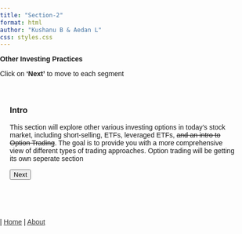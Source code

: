```yaml
---
title: "Section-2"
format: html
author: "Kushanu B & Aedan L"
css: styles.css
---
```

<span class="border-type-banner">
**Other Investing Practices**
</span>  

<span class="smalltext-black">Click on **'Next'** to move to each segment  </span>

<div id="steps">
  <div id="step1">
### Intro
This section will explore other various investing options in today’s stock market, including short-selling, ETFs, leveraged ETFs, ~~and an intro to Option Trading~~. The goal is to provide you with a more comprehensive view of different types of trading approaches. 
<span class="minitext-black">Option trading will be getting its own seperate section</span>

  </div>

  <div id="step2" style="display: none;">
### Why?
There are many reasons why one would want to use a different trading approach, rather than buying and selling a stock.

Some approaches offer more stability and less risk, while others can offer higher risk and higher reward.

  </div>

  <div id="step3" style="display: none;">
### Exchange Traded Funds (ETFs)
One popular investing strategy is investing in ETFs.

ETFs are securities that can be bought and sold like stocks. They are funds that measure the movement of a collection of stocks or an index.

  </div>

  <div id="step4" style="display: none;">

An Stock ETF is an ETF that acts as a basket of stocks, and the ETF takes the average performance of each stock, combining them to determine the overall movement of the individual ETF.

Take the ETF: (CIBR). This ETF measures the average performance of several cybersecurity companies.  
(CIBR) is composed of percentages from each public company in the cybersecurity sector, making it a **Stock ETF**.

  </div>

  <div id="step5" style="display: none;">

An Index ETF is an ETF that monitors the movement of a certain index. 

Index ETFs are a relatively low risk investment choice, as indexes tend to be less volatile.

An example of an Index ETF is the Vanguard S&P 500 ETF (VOO). This ETF, (you can probably guess), mimics the movement of the S&P 500 index.

  </div>

  <div id="step6" style="display: none;">

Stock and Index ETFs are popular choices for medium and long term investors.

This is because the prominent indexes, such as the NASDAQ, GSPC (S&P 500), and DOW, tend to **rise** upwards at a **steady** pace, therefore supporting ETFs.

  </div>

  <div id="step7" style="display: none;">
### Leveraged ETFs
Moving away from conventional ETFs, Leveraged ETFs, or (LETFs) are **higher risk, higher reward** scenario choices. 

While conventional ETFs track a security at a steady 1:1 ratio, Leveraged ETFs (LETFs) aim for a higher yield ratio.

  </div>

  <div id="step8" style="display: none;">

Many leveraged ETFs move at a **2:1 or even 3:1 ratio**, this means either **2x or even 3x volatility**.

For example, take a 3:1 leveraged ETF that specifically tracked the stock of NVIDIA (NVDA).  
If on this specific day, NVDA increased by 3%, the leveraged ETF would increase by 9%, as 3% at a 3:1 ratio would become **9%**.

  </div>

  <div id="step9" style="display: none;">

This aspect highlights the **high-risk** nature of many leveraged ETFs.

  </div>

  <div id="step10" style="display: none;">
### LETF Decay
We have just highlighted the risk behind leveraged ETFs, ( LETFs).

Despite that, leveraged ETFs carry another concern.

  </div>

  <div id="step11" style="display: none;">

Diverging from LETFs for a moment:  
<span class="smalltext-black">**“When you lose money, it becomes harder to make that money back”.**</span>

**A vivid example of this fact can be demonstrated:**

<span class="smalltext-black"> - You start with $100  
- You lose 10%, bringing the total to $90  
- You then regain 10%, but 10% of $90 is only $9  
- This means after a 10% loss, then a following 10% gain, you’re at $99  </span>

  </div>

  <div id="step12" style="display: none;">

We started with $100, but now we’re a dollar short? 
This is called **decay**.

  </div>

  <div id="step13" style="display: none;">

**Coming back to leveraged ETF scenario with a 3:1 LETF:**

<span class="smalltext-black"> - You start with $100  
- The stock loses 10%, meaning the LETF loses 30%  
- You now have $70  
- The stock regains 10%, meaning the LETF gains 30%  
- $70 multiplied by 1.30 equals $91</span>

  </div>

  <div id="step14" style="display: none;">

Here, **we started with $100, but now have $91 left, meaning a 9% loss!**  
We then start to see the significantly higher decay possible when trading leveraged ETFs.

Trading leveraged ETFs is extremely risky and isn't advised unless you fully understand how they function.
  </div>

  <div id="step15" style="display: none;">
### Short Selling
Moving on, let’s discuss short-selling and covering.

  </div>

  <div id="step16" style="display: none;">

**NOTE:** Short-selling is not the same thing as selling, <span class = "minitext-black">(not even remotely accurate).</span>

Short-selling will be referred to as “shorting” for the rest of this section.

  </div>

  <div id="step17" style="display: none;">

We already know that when *buying* shares, you aim for the stock price to rise.

However, with *shorting*, you instead are betting that the stock price will decline.

  </div>

  <div id="step18" style="display: none;">
**Example**:  
Let’s say you see JP Morgan Chase (JPM) at $210/share.  
They then release a negative earnings report with shrinking revenue. <span class = "minitext-black">(earnings reports etc. be covered in **Fundamental Analysis**).</span>  
Their stock would immediately decrease as a result, but you think they will continue to decline in the medium-term.

In this case, you would **short** JPM, as you believe their stock price will continue to decrease.

  </div>

  <div id="step19" style="display: none;">
### Covering the Short
A month later, JPM is now $150. The net change is negative $60 from the original $210/share.  
This means you made a $60 profit for each share shorted.

However, now, you want to end your shorting position on JPM, and take the profit.  
To *end a shorting position*, you would **cover** you short.

Covering terminates your sell-short, and you pocket the net-change.

  </div>

  <div id="step20" style="display: none;">
### The Internal Workings
The behind-the-scenes workings of short-selling can be explained relatively easily, however, they aren't very important. For that reason, it won’t be listed here.  
However, if you’re interested in reading about it, an article explaining it is [here](https://www.schwab.com/learn/story/ins-and-outs-short-selling#:~:text=Short%20selling%20involves%20borrowing%20a,broker%2C%20and%20pocket%20the%20difference.).

  </div>

  <div id="step21" style="display: none;">
### The Bottom Is The Ceiling
Shorting additionally **has a ceiling** on the amount of returns you can achieve.

This contrasts from buying & selling, where the returns have an infinite potential to rise, as share price can theoretically go to infinity.

  </div>

  <div id="step22" style="display: none;">

This is because, in short-selling, you’re betting the stock price will go down. But stock price can **never go below zero**, therefore limiting the returns possible from short-selling.

Shorting stocks is a risky trading approach, as the losses are theoretically infinite, but the gains are limited and finite.

  </div>

  <div id="step23" style="display: none;">
### --- Conclusion ---
You’ve finished reading the section for “Other Investing Practices”.   
This section has covered several other trading approaches that are used in today’s stock market. Understanding different approaches and their risk factors is vital towards building a successful portfolio.

  </div>

  <div id="step24" style="display: none;">

<span class="smalltext-black">
**Originally Published:** 7/7/2024  
**Last Revised:** 7/24/2024</span>

  </div>

  <div id="step25" style="display: none;">
  
We value your feedback!
Let us know what you thought about this section and how it can be improved.
[Feedback Form](https://docs.google.com/forms/d/e/1FAIpQLSdJyTuxvnm-5b3sZTM52nhWeEhg0P3Z20WZVA86AX3uHJrwpw/viewform)

  </div>

  <button id="nextButton">Next</button>
</div>

<script>
document.addEventListener("DOMContentLoaded", function() {
  var currentStep = 1;
  var totalSteps = 25; // Total number of steps

  document.getElementById("nextButton").addEventListener("click", function() {
    var nextStep = document.getElementById("step" + (currentStep + 1));
    if (nextStep) {
      nextStep.style.display = "block";
      currentStep++;
    }
    this.parentNode.insertBefore(this, document.getElementById("step" + currentStep).nextSibling);
    if (currentStep === totalSteps) {
      this.remove(); // Remove the "Next" button after the last step
    }
  });
});
</script>

<style>
  body {
    margin: 0;
    padding: 0;
    font-family: Arial, sans-serif;
    background-image: url('invest-background-narrow.png');
    background-size: cover;
    background-repeat: repeat;
    min-height: 100vh;
  }

  #steps {
    padding: 20px;
    box-sizing: border-box;
  }
</style>

<br>

<div class="nav-right">
 | [Home](index.qmd){style="color: #373737;"} | [About](about.qmd){style="color: #373737;"}
</div>